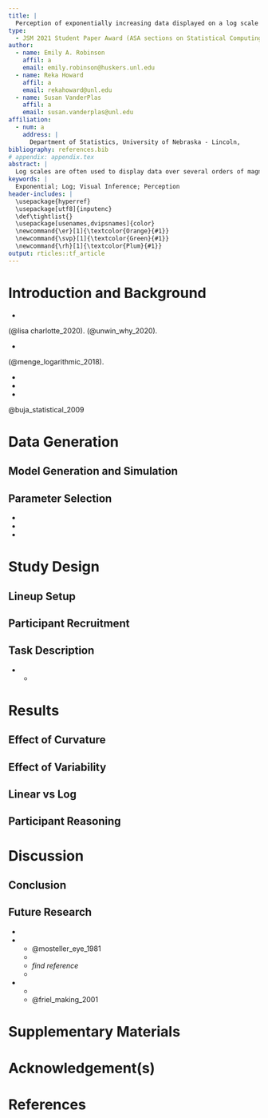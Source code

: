 ```yaml
---
title: |
  Perception of exponentially increasing data displayed on a log scale
type: 
  - JSM 2021 Student Paper Award (ASA sections on Statistical Computing and Statistical Graphics)
author:
  - name: Emily A. Robinson
    affil: a
    email: emily.robinson@huskers.unl.edu
  - name: Reka Howard
    affil: a
    email: rekahoward@unl.edu
  - name: Susan VanderPlas
    affil: a
    email: susan.vanderplas@unl.edu
affiliation:
  - num: a
    address: |
      Department of Statistics, University of Nebraska - Lincoln,
bibliography: references.bib
# appendix: appendix.tex
abstract: |
  Log scales are often used to display data over several orders of magnitude within one graph. During the COVID pandemic, we’ve seen both the benefits and the pitfalls of using log scales to display data. This paper aims to...
keywords: |
  Exponential; Log; Visual Inference; Perception
header-includes: |
  \usepackage{hyperref}
  \usepackage[utf8]{inputenc}
  \def\tightlist{}
  \usepackage[usenames,dvipsnames]{color}
  \newcommand{\er}[1]{\textcolor{Orange}{#1}}
  \newcommand{\svp}[1]{\textcolor{Green}{#1}}
  \newcommand{\rh}[1]{\textcolor{Plum}{#1}}
output: rticles::tf_article
---
```


<!-- How to comment out -->

\svp{Emily and Reka, when we get into the editing stage, I've found this strategy to be useful: basically, when you add new text, use your color (feel free to change the command, for now yours are set to \er{$\backslash$er} and \rh{$\backslash$rh}.}
\svp{The way this usually works is that when e.g. I read over a document that Emily has recently edited, I will remove her flagged text to indicate that I've seen/accepted the changes (and vice versa - I'll edit text and highlight it with my color, and you can accept/modify and flag yours too) -- sometimes modifications happen first and then all of the color in a paragraph gets taken out once we've moved on.}
\svp{This not only leads to a nice rainbow effect, but you can quickly spot changes, too. If you're changing some slight phrasing/wording that doesn't change meaning, it's not necessary to highlight those changes - highlight content changes, not e.g. verb tenses.}
\svp{If something is a comment and has been addressed, comment it out initially and then delete the line after a couple of weeks.}

# Introduction and Background

+ \er{Why Graphics (communication to the public, technological advances, need for research on graphics)}

\er{Graphics are a useful tool for displaying and communicating information. Researchers include graphics to communicate their results in scientific publications and news sources rely on graphics to convey news stories to the public. During the onset of the novel coronavirus - COVID19 - pandemic, we saw an influx of dashboards being developed to displaying case counts, transmission rates, and outbreak regions} (@lisa charlotte_2020). \er{As a result, people began subscribing to news sources involved in graphically tracking the coronavirus (example John Burn-Murdoch Financial Times - SITE THIS) and gaining more exposure to the use of graphics. Many of these graphics helped guide decision makers to implement policies such as shut-downs or mandated mask wearing. Better software has meant easier and more flexible drawing, consistent themes, and higher standards. As more graphics are being developed, principles are needed on how to decide which of many possible graphics to draw.} (@unwin_why_2020).

+ \er{Introduce Log Scales (what are they used for, where are they used (ecological data, covid, etc.))}

\er{One common graphical display choice we saw was the use of log scales used to display data over several orders of magnitude within one graph. Logarithms convert multiplicative relationships to additive ones, providing an elegant way to span many orders of magnitude, to show elasticities and other proportional changes, and to linearize power laws} (@menge_logarithmic_2018). \er{We have recently experienced the use of log scales first-hand as case counts data from the novel coronavirus, COVID-19, were displayed on both the log and linear scale. PUT SOME DASHBOARD REFERENCES HERE}

+ \er{Previous exponential (log/linear scale) studies (literature review).}

+ \er{Visual Inference (what is it? how do we use it? etc.)}

+ \er{What is new in this paper.}


@buja_statistical_2009 

# Data Generation


## Model Generation and Simulation


## Parameter Selection

+ \er{Use of lack of fit statistic.}
+ \er{Mapping parameter selections to what we see visually.}
+ \er{Curvature (Easy/Medium/Hard)}

# Study Design


## Lineup Setup


## Participant Recruitment


## Task Description

+ \er{Lineup}

    +  \er{The goal of this is to test an individuals ability to perceptually differentiate exponentially increasing data with differing rates of change on both the linear and log scale.}

# Results


## Effect of Curvature


## Effect of Variability


## Linear vs Log


## Participant Reasoning


# Discussion


## Conclusion


## Future Research

+ \er{What we learned from lineups but what we still want to learn.}

+ \er{You draw it}
    
    + @mosteller_eye_1981 \er{designed and carried out an empirical investigation to explore properties of lines fitted by eye. The researchers found that students tended to fit the slope of the first principal component or major axis (the line that minimizes the sum of squares of perpendicular rather than vertical distances) and that students who gave steep slopes for one data set also tended to give steep slopes on the others. Interestingly, the individual-to-individual variability in slope and in intercept was near the standard error provided by least squares for the four data sets.}
    + \er{The goal of this task is to test an individuals ability to make predictions for exponentially increasing data.}
    + \er{Previous literature suggests that we tend to underestimate predictions of exponentially increasing data.} *find reference*
    + \er{The idea for this task was inspired by the New York Times "You Draw It" page which is fun to check out.}

+ \er{Estimation}

    + \er{This tests an individuals ability to translate a graph of exponentially increasing data into real value quantities. We then ask individuals to extend their estimates by making comparisons across levels of the independent variable.}
    + @friel_making_2001 \er{emphasize the importance of graph comprehension proposing that the graph construction plays a role in the ability to read and interpret graphs.}


# Supplementary Materials {-}


# Acknowledgement(s) {-}


# References
